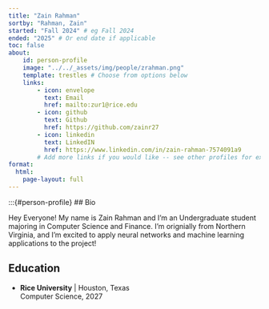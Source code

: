 ```yaml
---
title: "Zain Rahman"
sortby: "Rahman, Zain"
started: "Fall 2024" # eg Fall 2024
ended: "2025" # Or end date if applicable
toc: false
about:
    id: person-profile
    image: "../../_assets/img/people/zrahman.png"
    template: trestles # Choose from options below
    links:
        - icon: envelope
          text: Email
          href: mailto:zur1@rice.edu
        - icon: github
          text: Github
          href: https://github.com/zainr27
        - icon: linkedin
          text: LinkedIN
          href: https://www.linkedin.com/in/zain-rahman-7574091a9
        # Add more links if you would like -- see other profiles for examples
format: 
  html:
    page-layout: full
---
```


:::{#person-profile}
## Bio

Hey Everyone! My name is Zain Rahman and I'm an Undergraduate student majoring in Computer Science and Finance. I'm orignially from Northern Virginia, and I'm excited to apply neural networks and machine learning applications to the project!

## Education
- **Rice University** | Houston, Texas<br />Computer Science, 2027
